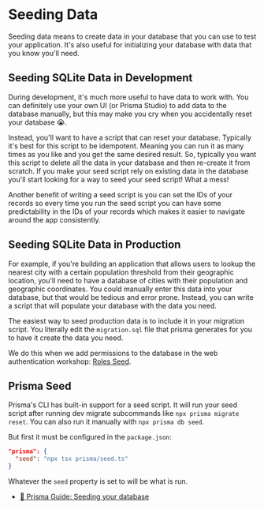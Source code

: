 # Seeding Data

<EpicVideo url="https://www.epicweb.dev/workshops/data-modeling-deep-dive/seeding-data/intro-to-seeding-data" />

Seeding data means to create data in your database that you can use to test your
application. It's also useful for initializing your database with data that you
know you'll need.

## Seeding SQLite Data in Development

During development, it's much more useful to have data to work with. You can
definitely use your own UI (or Prisma Studio) to add data to the database
manually, but this may make you cry when you accidentally reset your database
😭.

Instead, you'll want to have a script that can reset your database. Typically
it's best for this script to be idempotent. Meaning you can run it as many times
as you like and you get the same desired result. So, typically you want this
script to delete all the data in your database and then re-create it from
scratch. If you make your seed script rely on existing data in the database
you'll start looking for a way to seed your seed script! What a mess!

Another benefit of writing a seed script is you can set the IDs of your records
so every time you run the seed script you can have some predictability in the
IDs of your records which makes it easier to navigate around the app
consistently.

## Seeding SQLite Data in Production

For example, if you're building an application that allows users to lookup the
nearest city with a certain population threshold from their geographic location,
you'll need to have a database of cities with their population and geographic
coordinates. You could manually enter this data into your database, but that
would be tedious and error prone. Instead, you can write a script that will
populate your database with the data you need.

The easiest way to seed production data is to include it in your migration
script. You literally edit the `migration.sql` file that prisma generates for
you to have it create the data you need.

We do this when we add permissions to the database in the web authentication
workshop: [Roles Seed](https://auth.epicweb.dev/08/02).

## Prisma Seed

Prisma's CLI has built-in support for a seed script. It will run your seed script
after running dev migrate subcommands like `npx prisma migrate reset`. You can also run it manually with
`npx prisma db seed`.

But first it must be configured in the `package.json`:

```json
"prisma": {
  "seed": "npx tsx prisma/seed.ts"
}
```

Whatever the `seed` property is set to will be what is run.

- [📜 Prisma Guide: Seeding your database](https://www.prisma.io/docs/guides/migrate/seed-database)
